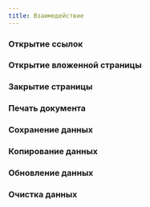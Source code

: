 ```yaml
---
title: Взаимодействие
---
```


### Открытие ссылок
<Sandbox height={100} projectId="uxcomponents_actions_link" />

### Открытие вложенной страницы
<Sandbox height={250} projectId="uxcomponents_actions_open_page" />

### Закрытие страницы
<Sandbox height={250} projectId="uxcomponents_actions_close" />

### Печать документа
<Sandbox height={250} projectId="uxcomponents_actions_print" />

### Сохранение данных
<Sandbox height={250} projectId="uxcomponents_actions_submit" />

### Копирование данных
<Sandbox height={250} projectId="uxcomponents_actions_copy" />

### Обновление данных
<Sandbox height={250} projectId="uxcomponents_actions_refresh" />

### Очистка данных
<Sandbox height={250} projectId="uxcomponents_actions_clear" />
